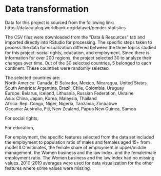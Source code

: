 # Data transformation

Data for this project is sourced from the following link:   https://datacatalog.worldbank.org/dataset/gender-statistics  
  
The CSV files were downloaded from the "Data & Resources" tab and imported directly into RStudio for processing. The specific steps taken to process the data for visualization differed between the three topics studied for this project: social rights, education, and employment. Since there is information for over 200 regions, the project selected 30 to analyze their changes over time. Out of the 30 selected countries, 5 belonged to each continent. These countries were randomly selected.  
  
The selected countries are:  
North America: Canada, El Salvador, Mexico, Nicaragua, United States  
South America: Argentina, Brazil, Chile, Colombia, Uruguay  
Europe: Belarus, Iceland, Lithuania, Russian Federation, Ukraine  
Asia: China, Japan, Korea, Malaysia, Thailand  
Africa: Rep. Congo, Niger, Nigeria, Tanzania, Zimbabwe  
Oceania: Australia, Fiji, New Zealand, Papua New Guinea, Samoa  
  
For social rights,  
  
  
For education,  
  
  
For employment, the specific features selected from the data set included the employment to population ratio of males and females aged 15+ from model ILO estimates, the female share of employment in upper/middle management, the Women business and the law index, and the female/male employment ratio. The Women business and the law index had no missing values. 2010-2019 averages were used for data visualization for the other features where some values were missing. 